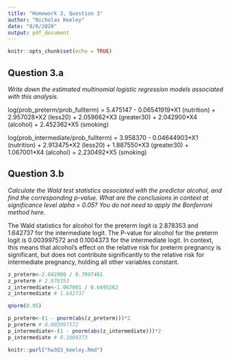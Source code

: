 ```yaml
---
title: "Homework 3, Question 3"
author: "Nicholas Keeley"
date: "8/6/2020"
output: pdf_document
---
```


```r
knitr::opts_chunk$set(echo = TRUE)
```

## Question 3.a

*Write down the estimated multinomial logistic regression models associated with this analysis.*

log(prob_preterm/prob_fullterm) = 5.475147 - 0.06541919\*X1 (nutrition) + 2.957028\*X2 (less20) +  2.059662\*X3 (greater30) + 2.042900\*X4 (alcohol) + 2.452362\*X5 (smoking)

log(prob_intermediate/prob_fullterm) = 3.958370 - 0.04644903\*X1 (nutrition) + 2.913475\*X2 (less20) +  1.887550\*X3 (greater30) + 1.067001\*X4 (alcohol) + 2.230492\*X5 (smoking)

## Question 3.b

*Calculate the Wald test statistics associated with the predictor alcohol, and find the corresponding p-value. What are the conclusions in context at significance level alpha = 0.05? You do not need to apply the Bonferroni method here.*

The Wald statistics for alcohol for the preterm logit is 2.878353 and 1.642737 for the intermediate logit. The P-value for alcohol for the preterm logit is 0.003997572 and 0.1004373 for the intermediate logit. In context, this means that alcohol's effect on the relative risk for preterm pregnancy is significant, but does not contribute significantly to the relative risk for intermediate pregnancy, holding all other variables constant.

```r
z_preterm<-2.042900 / 0.7097461
z_preterm # 2.878353
z_intermediate<-1.067001 / 0.6495262
z_intermediate # 1.642737

qnorm(0.95)

p_preterm<-(1 - pnorm(abs(z_preterm)))*2
p_preterm # 0.003997572
p_intermediate<-(1 - pnorm(abs(z_intermediate)))*2
p_intermediate # 0.1004373
```

```r
knitr::purl("hw3Q3_keeley.Rmd")
```